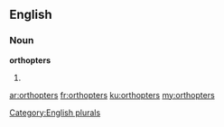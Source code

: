 ==English==

===Noun===
'''orthopters'''

# {{plural of|orthopter}}

[[Category:English plurals]]

[[ar:orthopters]]
[[fr:orthopters]]
[[ku:orthopters]]
[[my:orthopters]]